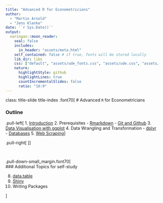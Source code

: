 ```yaml
---
title: "Advanced R for Econometricians"
author: 
  - "Martin Arnold"
  - "Jens Klenke"
date: '`r Sys.Date()`'
output:
  xaringan::moon_reader:
    seal: false
    includes:
      in_header: "assets/meta.html"
    self_contained: false # if true, fonts will be stored locally
    lib_dir: libs
    css: ["default", "assets/ude_fonts.css", "assets/ude.css", "assets/custom.css", "assets/title_slides.css"]
    nature:
      highlightStyle: github
      highlightLines: true
      countIncrementalSlides: false
      ratio: "16:9"
---
```

class: title-slide title-index 
.font70[
# Advanced `R` for Econometricians 

### Outline

.pull-left[
1. [Introduction](Introduction/Introduction.html)
2. Prerequisites
   - [Rmarkdown](Rmarkdown/rmarkdown.html) 
   - [Git and Github](Git/git_vcs.html)
3. [Data Visualisation with ggplot](ggplot2/ggplot2.html)
4. Data Wrangling and Transformation
   - [dplyr](Wrangling/Wrangling.html)
   - [Databases](databases/databases.html)
5. [Web Scraping](Webscraping/webscraping.html)
]

.pull-right[
<ol start = "6">
  <li> Advanced R Programming </li>
  <ul>
    <li> <a href="Advanced R concepts/Advanced.html">Advanced Concepts</a></li>
    <li> <a href="functional/functional.html">Functional Programming</a></li>
    <li> <a href="OOP/OOP.html">Object Oriented Programming</a></li>
  </ul>
  <li> Performance </li> 
  <ul>
    <li> <a href="measuring and profiling/MeasuringProfiling.html">Profiling and Benchmarking</a></li> 
    <li> <a href="improving performance/improving-performance.html">Improving Performance</a></li>
    <li> <a href="Rcpp/SpeedRcpp.html">Rcpp</a></li>
    <li> <a href="RcppArmadillo/RcppArmadillo.html">RcppArmadillo</a></li>
  </ul>
</ol>
]]

<br>

.pull-down-small_margin.font70[
<br>
### Additional Topics for self-study

<ol start = "8">
  <li> <a href = Datatable/datatable.html>data.table</a> </li>
  <li> <a href = Shiny/Shiny.html>Shiny</a> </li>
  <li> Writing Packages </li>
</ol>
]